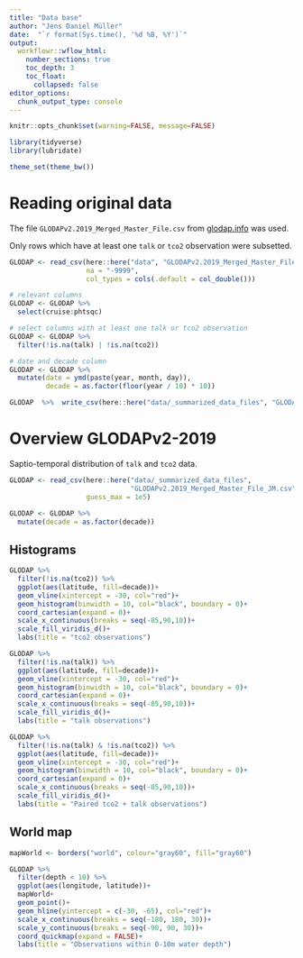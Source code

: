 ```yaml
---
title: "Data base"
author: "Jens Daniel Müller"
date:  "`r format(Sys.time(), '%d %B, %Y')`"
output: 
  workflowr::wflow_html:
    number_sections: true
    toc_depth: 3
    toc_float:
      collapsed: false
editor_options:
  chunk_output_type: console
---
```


```r
knitr::opts_chunk$set(warning=FALSE, message=FALSE)
```

```r
library(tidyverse)
library(lubridate)
```


```r
theme_set(theme_bw())
```

# Reading original data

The file `GLODAPv2.2019_Merged_Master_File.csv` from [glodap.info](https://www.glodap.info/) was used.

Only rows which have at least one `talk` or `tco2` observation were subsetted. 

```r

GLODAP <- read_csv(here::here("data", "GLODAPv2.2019_Merged_Master_File.csv"),
                   na = "-9999",
                   col_types = cols(.default = col_double()))

# relevant columns
GLODAP <- GLODAP %>% 
  select(cruise:phtsqc)

# select columns with at least one talk or tco2 observation
GLODAP <- GLODAP %>% 
  filter(!is.na(talk) | !is.na(tco2))

# date and decade column
GLODAP <- GLODAP %>% 
  mutate(date = ymd(paste(year, month, day)),
         decade = as.factor(floor(year / 10) * 10))

GLODAP  %>%  write_csv(here::here("data/_summarized_data_files", "GLODAPv2.2019_Merged_Master_File_JM.csv"))

```

# Overview GLODAPv2-2019

Saptio-temporal distribution of `talk` and `tco2` data.

```r

GLODAP <- read_csv(here::here("data/_summarized_data_files",
                              "GLODAPv2.2019_Merged_Master_File_JM.csv"),
                   guess_max = 1e5)

GLODAP <- GLODAP %>% 
  mutate(decade = as.factor(decade))

```

## Histograms

```r

GLODAP %>% 
  filter(!is.na(tco2)) %>% 
  ggplot(aes(latitude, fill=decade))+
  geom_vline(xintercept = -30, col="red")+
  geom_histogram(binwidth = 10, col="black", boundary = 0)+
  coord_cartesian(expand = 0)+
  scale_x_continuous(breaks = seq(-85,90,10))+
  scale_fill_viridis_d()+
  labs(title = "tco2 observations")

```

```r

GLODAP %>% 
  filter(!is.na(talk)) %>% 
  ggplot(aes(latitude, fill=decade))+
  geom_vline(xintercept = -30, col="red")+
  geom_histogram(binwidth = 10, col="black", boundary = 0)+
  coord_cartesian(expand = 0)+
  scale_x_continuous(breaks = seq(-85,90,10))+
  scale_fill_viridis_d()+
  labs(title = "talk observations")

```

```r

GLODAP %>% 
  filter(!is.na(talk) & !is.na(tco2)) %>% 
  ggplot(aes(latitude, fill=decade))+
  geom_vline(xintercept = -30, col="red")+
  geom_histogram(binwidth = 10, col="black", boundary = 0)+
  coord_cartesian(expand = 0)+
  scale_x_continuous(breaks = seq(-85,90,10))+
  scale_fill_viridis_d()+
  labs(title = "Paired tco2 + talk observations")

```

## World map

```r

mapWorld <- borders("world", colour="gray60", fill="gray60")

GLODAP %>% 
  filter(depth < 10) %>% 
  ggplot(aes(longitude, latitude))+
  mapWorld+
  geom_point()+
  geom_hline(yintercept = c(-30, -65), col="red")+
  scale_x_continuous(breaks = seq(-180, 180, 30))+
  scale_y_continuous(breaks = seq(-90, 90, 30))+
  coord_quickmap(expand = FALSE)+
  labs(title = "Observations within 0-10m water depth")

```

